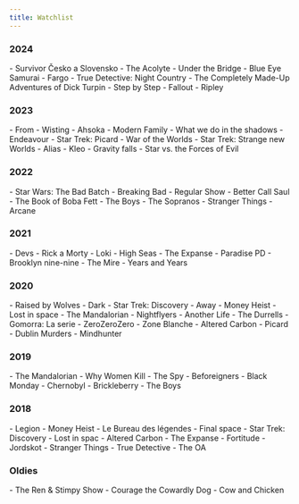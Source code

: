 ```yaml
---
title: Watchlist
---
```



### 2024

<SeriesList>
	- Survivor Česko a Slovensko
	- The Acolyte
	- Under the Bridge
	- Blue Eye Samurai
	- Fargo
	- True Detective: Night Country
	- The Completely Made-Up Adventures of Dick Turpin
	- Step by Step
	- Fallout
	- Ripley
</SeriesList>

### 2023

<SeriesList>
	- From
	- Wisting
	- Ahsoka
	- Modern Family
	- What we do in the shadows
	- Endeavour
	- Star Trek: Picard
	- War of the Worlds
	- Star Trek: Strange new Worlds
	- Alias
	- Kleo
	- Gravity falls
	- Star vs. the Forces of Evil
</SeriesList>

### 2022

<SeriesList>
	- Star Wars: The Bad Batch
	- Breaking Bad
	- Regular Show
	- Better Call Saul
	- The Book of Boba Fett
	- The Boys
	- The Sopranos
	- Stranger Things
	- Arcane
</SeriesList>

### 2021

<SeriesList>
	- Devs
	- Rick a Morty
	- Loki
	- High Seas
	- The Expanse
	- Paradise PD
	- Brooklyn nine-nine
	- The Mire
	- Years and Years
</SeriesList>

### 2020

<SeriesList>
	- Raised by Wolves
	- Dark
	- Star Trek: Discovery
	- Away
	- Money Heist
	- Lost in space
	- The Mandalorian
	- Nightflyers
	- Another Life
	- The Durrells
	- Gomorra: La serie
	- ZeroZeroZero
	- Zone Blanche
	- Altered Carbon
	- Picard
	- Dublin Murders
	- Mindhunter
</SeriesList>

### 2019

<SeriesList>
	- The Mandalorian
	- Why Women Kill
	- The Spy
	- Beforeigners
	- Black Monday
	- Chernobyl
	- Brickleberry
	- The Boys
</SeriesList>

### 2018

<SeriesList>
	- Legion
	- Money Heist
	- Le Bureau des légendes
	- Final space
	- Star Trek: Discovery
	- Lost in spac
	- Altered Carbon
	- The Expanse
	- Fortitude
	- Jordskot
	- Stranger Things
	- True Detective
	- The OA
</SeriesList>

### Oldies

<SeriesList>
	- The Ren & Stimpy Show
	- Courage the Cowardly Dog
	- Cow and Chicken
</SeriesList>
